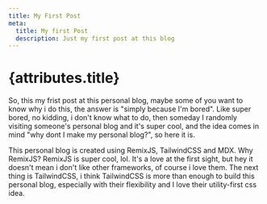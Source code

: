 ```yaml
---
title: My First Post
meta:
  title: My first Post
  description: Just my first post at this blog
---
```


# {attributes.title}

So, this my frist post at this personal blog, maybe some of you want to know why i do this, the answer is "simply because I'm bored".
Like super bored, no kidding, i don't know what to do, then someday I randomly visiting someone's personal blog and it's super cool, and the idea comes in mind
"why dont I make my personal blog?", so here it is.

This personal blog is created using RemixJS, TailwindCSS and MDX. Why RemixJS? RemixJS is super cool, lol.
It's a love at the first sight, but hey it doesn't mean i don't like other frameworks, of course i love them.
The next thing is TailwindCSS, i think TailwindCSS is more than enough to build this personal blog, especially with their flexibility and I love their utility-first css idea.
